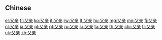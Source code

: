 {{also|父親}}
==Chinese==
{{zh-see|父親}}

[[el:父亲]]
[[fr:父亲]]
[[ko:父亲]]
[[it:父亲]]
[[rw:父亲]]
[[lt:父亲]]
[[hu:父亲]]
[[mg:父亲]]
[[mn:父亲]]
[[fj:父亲]]
[[nl:父亲]]
[[ja:父亲]]
[[pl:父亲]]
[[pt:父亲]]
[[ru:父亲]]
[[sr:父亲]]
[[ta:父亲]]
[[th:父亲]]
[[chr:父亲]]
[[tr:父亲]]
[[uk:父亲]]
[[zh:父亲]]